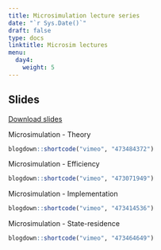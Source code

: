 ---
title: Microsimulation lecture series
date: "`r Sys.Date()`"
draft: false
type: docs
linktitle: Microsim lectures
menu:
  day4:
    weight: 5
---

## Slides

[Download slides](../../../Course_Modularization/Microsimulation/Slides/Microsimulation_Slides.pdf)

Microsimulation - Theory

```{r, echo=F}
blogdown::shortcode("vimeo", "473484372")
```

Microsimulation - Efficiency

```{r, echo=F}
blogdown::shortcode("vimeo", "473071949")
```

Microsimulation - Implementation

```{r, echo=F}
blogdown::shortcode("vimeo", "473414536")
```

Microsimulation - State-residence

```{r, echo=F}
blogdown::shortcode("vimeo", "473464649")
```
